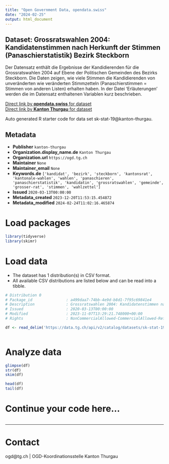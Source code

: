```yaml
---
title: "Open Government Data, opendata.swiss"
date: "2024-02-25"
output: html_document
---
```


## Dataset: Grossratswahlen 2004: Kandidatenstimmen nach Herkunft der Stimmen (Panaschierstatistik) Bezirk Steckborn

Der Datensatz enthält die Ergebnisse der Kandidierenden für die Grossratswahlen 2004 auf Ebene der Politischen Gemeinden des Bezirks Steckborn. Die Daten zeigen, wie viele Stimmen die Kandidierenden von unveränderten wie veränderten Stimmzetteln (Panaschierstimmen = Stimmen von anderen Listen) erhalten haben. In der Datei 'Erläuterungen' werden die im Datensatz enthaltenen Variablen kurz beschrieben.  

[Direct link by **opendata.swiss** for dataset](https://opendata.swiss/de/dataset/grossratswahlen-2004-kandidatenstimmen-nach-herkunft-der-stimmen-panaschierstatistik-bezirk-ste)<br>
[Direct link by **Kanton Thurgau** for dataset](https://data.tg.ch/explore/dataset/sk-stat-19/)

Auto generated R starter code for data set sk-stat-19@kanton-thurgau.

## Metadata

- **Publisher** `kanton-thurgau`
- **Organization.display_name.de** `Kanton Thurgau`
- **Organization.url** `https://ogd.tg.ch`
- **Maintainer** `None`
- **Maintainer_email** `None`
- **Keywords.de** `['kandidat', 'bezirk', 'steckborn', 'kantonsrat', 'kantonale-wahlen', 'wahlen', 'panaschieren', 'panaschierstatistik', 'kandidatin', 'grossratswahlen', 'gemeinde', 'grosser-rat', 'stimmen', 'wahlzettel']`
- **Issued** `2020-03-13T00:00:00`
- **Metadata_created** `2023-12-20T11:53:15.454872`
- **Metadata_modified** `2024-02-24T11:02:16.465874`


# Load packages

```r

library(tidyverse)
library(skimr)

```

# Load data

-   The dataset has 1 distribution(s) in CSV format.
-   All available CSV distributions are listed below and can be read into a tibble.

```r

# Distribution 0
# Package_id               : a499daa7-74bb-4e9d-b8d1-7f95c69841e4
# Description              : Grossratswahlen 2004: Kandidatenstimmen nach Herkunft der Stimmen (Panaschierstatistik) Bezirk Steckborn (csv)
# Issued                   : 2020-03-13T00:00:00
# Modified                 : 2023-11-07T13:29:21.748000+00:00
# Rights                   : NonCommercialAllowed-CommercialAllowed-ReferenceRequired

df <- read_delim('https://data.tg.ch/api/v2/catalog/datasets/sk-stat-19/exports/csv')



```

# Analyze data

```r

glimpse(df)
str(df)
skim(df)

head(df)
tail(df)

```

# Continue your code here...

```r

```

------------------------------------------------------------------------

# Contact

ogd@tg.ch | OGD-Koordinationsstelle Kanton Thurgau
